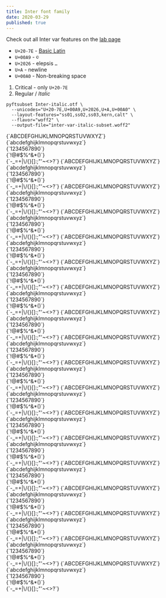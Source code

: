 ```yaml
---
title: Inter font family
date: 2020-03-29
published: true
---
```



Check out all Inter var features on the [lab page](https://rsms.me/inter/lab/?feat-case=1&invert-colors=1&varWeight=500&varfont=1)

* `U+20-7E` - [Basic Latin](https://en.wikipedia.org/wiki/List_of_Unicode_characters)
* `U+00A9` - `©`
* `U+2026` - elepsis `…`
* `U+A` - newline
* `U+00A0` -  Non-breaking space

1. Critical - only `U+20-7E`
2. Regular / _Italic_

```
pyftsubset Inter-italic.otf \
  --unicodes="U+20-7E,U+00A9,U+2026,U+A,U+00A0" \
  --layout-features="ss01,ss02,ss03,kern,calt" \
  --flavor="woff2" \
  --output-file="inter-var-italic-subset.woff2"
```


<Text weight={900}>
  {`ABCDEFGHIJKLMNOPQRSTUVWXYZ`}<br/>
  {`abcdefghijklmnopqrstuvwxyz`}<br/>
  {`1234567890`}<br/>
  {`!@#$%^&*()`}<br/>
  {`-_=+|\/{}[]:;"'~<>?`}
</Text>

<Text weight={900} italic={true}>
  {`ABCDEFGHIJKLMNOPQRSTUVWXYZ`}<br/>
  {`abcdefghijklmnopqrstuvwxyz`}<br/>
  {`1234567890`}<br/>
  {`!@#$%^&*()`}<br/>
  {`-_=+|\/{}[]:;"'~<>?`}
</Text>

<Text weight={800}>
  {`ABCDEFGHIJKLMNOPQRSTUVWXYZ`}<br/>
  {`abcdefghijklmnopqrstuvwxyz`}<br/>
  {`1234567890`}<br/>
  {`!@#$%^&*()`}<br/>
  {`-_=+|\/{}[]:;"'~<>?`}
</Text>

<Text weight={800} italic={true}>
  {`ABCDEFGHIJKLMNOPQRSTUVWXYZ`}<br/>
  {`abcdefghijklmnopqrstuvwxyz`}<br/>
  {`1234567890`}<br/>
  {`!@#$%^&*()`}<br/>
  {`-_=+|\/{}[]:;"'~<>?`}
</Text>

<Text weight={700}>
  {`ABCDEFGHIJKLMNOPQRSTUVWXYZ`}<br/>
  {`abcdefghijklmnopqrstuvwxyz`}<br/>
  {`1234567890`}<br/>
  {`!@#$%^&*()`}<br/>
  {`-_=+|\/{}[]:;"'~<>?`}
</Text>

<Text weight={700} italic={true}>
  {`ABCDEFGHIJKLMNOPQRSTUVWXYZ`}<br/>
  {`abcdefghijklmnopqrstuvwxyz`}<br/>
  {`1234567890`}<br/>
  {`!@#$%^&*()`}<br/>
  {`-_=+|\/{}[]:;"'~<>?`}
</Text>

<Text weight={600}>
  {`ABCDEFGHIJKLMNOPQRSTUVWXYZ`}<br/>
  {`abcdefghijklmnopqrstuvwxyz`}<br/>
  {`1234567890`}<br/>
  {`!@#$%^&*()`}<br/>
  {`-_=+|\/{}[]:;"'~<>?`}
</Text>

<Text weight={600} italic={true}>
  {`ABCDEFGHIJKLMNOPQRSTUVWXYZ`}<br/>
  {`abcdefghijklmnopqrstuvwxyz`}<br/>
  {`1234567890`}<br/>
  {`!@#$%^&*()`}<br/>
  {`-_=+|\/{}[]:;"'~<>?`}
</Text>

<Text weight={500}>
  {`ABCDEFGHIJKLMNOPQRSTUVWXYZ`}<br/>
  {`abcdefghijklmnopqrstuvwxyz`}<br/>
  {`1234567890`}<br/>
  {`!@#$%^&*()`}<br/>
  {`-_=+|\/{}[]:;"'~<>?`}
</Text>

<Text weight={500} italic={true}>
  {`ABCDEFGHIJKLMNOPQRSTUVWXYZ`}<br/>
  {`abcdefghijklmnopqrstuvwxyz`}<br/>
  {`1234567890`}<br/>
  {`!@#$%^&*()`}<br/>
  {`-_=+|\/{}[]:;"'~<>?`}
</Text>

<Text weight={400}>
  {`ABCDEFGHIJKLMNOPQRSTUVWXYZ`}<br/>
  {`abcdefghijklmnopqrstuvwxyz`}<br/>
  {`1234567890`}<br/>
  {`!@#$%^&*()`}<br/>
  {`-_=+|\/{}[]:;"'~<>?`}
</Text>

<Text weight={400} italic={true}>
  {`ABCDEFGHIJKLMNOPQRSTUVWXYZ`}<br/>
  {`abcdefghijklmnopqrstuvwxyz`}<br/>
  {`1234567890`}<br/>
  {`!@#$%^&*()`}<br/>
  {`-_=+|\/{}[]:;"'~<>?`}
</Text>

<Text weight={300}>
  {`ABCDEFGHIJKLMNOPQRSTUVWXYZ`}<br/>
  {`abcdefghijklmnopqrstuvwxyz`}<br/>
  {`1234567890`}<br/>
  {`!@#$%^&*()`}<br/>
  {`-_=+|\/{}[]:;"'~<>?`}
</Text>

<Text weight={300} italic={true}>
  {`ABCDEFGHIJKLMNOPQRSTUVWXYZ`}<br/>
  {`abcdefghijklmnopqrstuvwxyz`}<br/>
  {`1234567890`}<br/>
  {`!@#$%^&*()`}<br/>
  {`-_=+|\/{}[]:;"'~<>?`}
</Text>

<Text weight={200}>
  {`ABCDEFGHIJKLMNOPQRSTUVWXYZ`}<br/>
  {`abcdefghijklmnopqrstuvwxyz`}<br/>
  {`1234567890`}<br/>
  {`!@#$%^&*()`}<br/>
  {`-_=+|\/{}[]:;"'~<>?`}
</Text>

<Text weight={200} italic={true}>
  {`ABCDEFGHIJKLMNOPQRSTUVWXYZ`}<br/>
  {`abcdefghijklmnopqrstuvwxyz`}<br/>
  {`1234567890`}<br/>
  {`!@#$%^&*()`}<br/>
  {`-_=+|\/{}[]:;"'~<>?`}
</Text>

<Text weight={100}>
  {`ABCDEFGHIJKLMNOPQRSTUVWXYZ`}<br/>
  {`abcdefghijklmnopqrstuvwxyz`}<br/>
  {`1234567890`}<br/>
  {`!@#$%^&*()`}<br/>
  {`-_=+|\/{}[]:;"'~<>?`}
</Text>

<Text weight={100} italic={true}>
  {`ABCDEFGHIJKLMNOPQRSTUVWXYZ`}<br/>
  {`abcdefghijklmnopqrstuvwxyz`}<br/>
  {`1234567890`}<br/>
  {`!@#$%^&*()`}<br/>
  {`-_=+|\/{}[]:;"'~<>?`}
</Text>